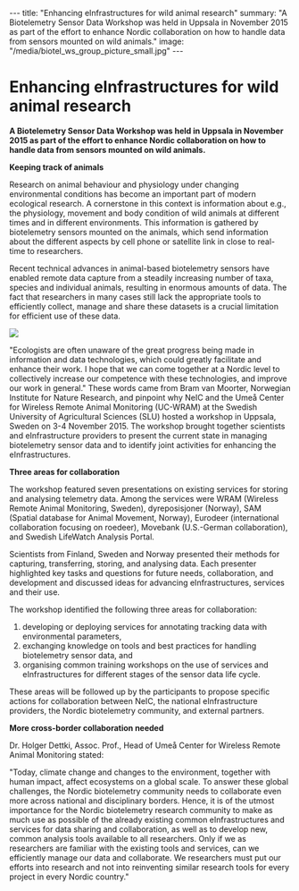 ---
title: "Enhancing eInfrastructures for wild animal research"
summary: "A Biotelemetry Sensor Data Workshop was held in Uppsala in November 2015 as part of the effort to enhance Nordic collaboration on how to handle data from sensors mounted on wild animals."
image: "/media/biotel_ws_group_picture_small.jpg"
---
= Enhancing eInfrastructures for wild animal research =

'''A Biotelemetry Sensor Data Workshop was held in Uppsala in November 2015 as part of the effort to enhance Nordic collaboration on how to handle data from sensors mounted on wild animals.'''

'''Keeping track of animals'''

Research on animal behaviour and physiology under changing environmental conditions has become an important part of modern ecological research. A cornerstone in this context is information about e.g., the physiology, movement and body condition of wild animals at different times and in different environments. This information is gathered by biotelemetry sensors mounted on the animals, which send information about the different aspects by cell phone or satellite link in close to real-time to researchers.

Recent technical advances in animal-based biotelemetry sensors have enabled remote data capture from a steadily increasing number of taxa, species and individual animals, resulting in enormous amounts of data. The fact that researchers in many cases still lack the appropriate tools to efficiently collect, manage and share these datasets is a crucial limitation for efficient use of these data.

<img class="smallpic" src="/media/biotel_ws_group_picture_small.jpg">

"Ecologists are often unaware of the great progress being made in information and data technologies, which could greatly facilitate and enhance their work. I hope that we can come together at a Nordic level to collectively increase our competence with these technologies, and improve our work in general." These words came from Bram van Moorter, Norwegian Institute for Nature Research, and pinpoint why NeIC and the Umeå Center for Wireless Remote Animal Monitoring (UC-WRAM) at the Swedish University of Agricultural Sciences (SLU) hosted a workshop in Uppsala, Sweden on 3-4 November 2015. The workshop brought together scientists and eInfrastructure providers to present the current state in managing biotelemetry sensor data and to identify joint activities for enhancing the eInfrastructures.

'''Three areas for collaboration'''

The workshop featured seven presentations on existing services for storing and analysing telemetry data. Among the services were WRAM (Wireless Remote Animal Monitoring, Sweden), dyreposisjoner (Norway), SAM (Spatial database for Animal Movement, Norway), Eurodeer (international collaboration focusing on roedeer), Movebank (U.S.-German collaboration), and Swedish LifeWatch Analysis Portal.

Scientists from Finland, Sweden and Norway presented their methods for capturing, transferring, storing, and analysing data. Each presenter highlighted key tasks and questions for future needs, collaboration, and development and discussed ideas for advancing eInfrastructures, services and their use.

The workshop identified the following three areas for collaboration:

# developing or deploying services for annotating tracking data with environmental parameters,
# exchanging knowledge on tools and best practices for handling biotelemetry sensor data, and
# organising common training workshops on the use of services and eInfrastructures for different stages of the sensor data life cycle.

These areas will be followed up by the participants to propose specific actions for collaboration between NeIC, the national eInfrastructure providers, the Nordic biotelemetry community, and external partners.

'''More cross-border collaboration needed'''

Dr. Holger Dettki, Assoc. Prof., Head of Umeå Center for Wireless Remote Animal Monitoring stated:

"Today, climate change and changes to the environment, together with human impact, affect ecosystems on a global scale. To answer these global challenges, the Nordic biotelemetry community needs to collaborate even more across national and disciplinary borders. Hence, it is of the utmost importance for the Nordic biotelemetry research community to make as much use as possible of the already existing common eInfrastructures and services for data sharing and collaboration, as well as to develop new, common analysis tools available to all researchers. Only if we as researchers are familiar with the existing tools and services, can we efficiently manage our data and collaborate. We researchers must put our efforts into research and not into reinventing similar research tools for every project in every Nordic country."
